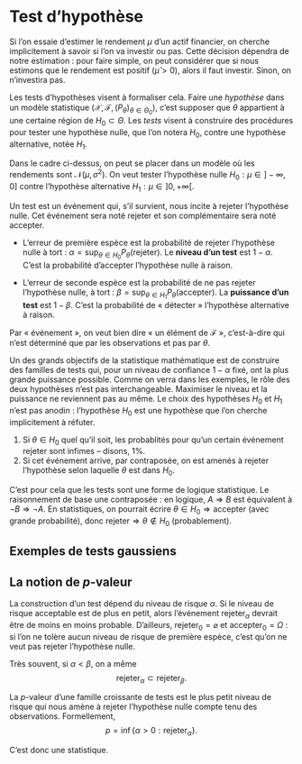 # Test d'hypothèse 

Si l'on essaie d'estimer le rendement $\mu$ d'un actif financier, on cherche implicitement à savoir si l'on va investir ou pas. Cette décision dépendra de notre estimation : pour faire simple, on peut considérer que si nous estimons que le rendement est positif ($\hat{\mu}>0$), alors il faut investir. Sinon, on n'investira pas. 

Les tests d'hypothèses visent à formaliser cela. Faire une *hypothèse* dans un modèle statistique $(\mathcal{X}, \mathscr{F}, (P_\theta)_{\theta \in \Theta_0})$, c'est supposer que $\theta$ appartient à une certaine région de $H_0 \subset \Theta$. Les *tests* visent à construire des procédures pour tester une hypothèse nulle, que l'on notera $H_0$, contre une hypothèse alternative, notée $H_1$. 



Dans le cadre ci-dessus, on peut se placer dans un modèle où les rendements sont $\mathscr{N}(\mu, \sigma^2)$. On veut tester l'hypothèse nulle $H_0 : \mu \in ]-\infty, 0]$ contre l'hypothèse alternative $H_1 : \mu \in ]0,+\infty[$. 

\newcommand{\rejet}{\mathsf{rejeter}}
\newcommand{\accept}{\mathsf{accepter}}


:::{#def-test}
Un test est un événement qui, s'il survient, nous incite à rejeter l'hypothèse nulle. Cet événement sera noté $\rejet$ et son complémentaire sera noté $\accept$. 

- L'erreur de première espèce est la probabilité de rejeter l'hypothèse nulle à tort : $\alpha = \sup_{\theta \in H_0}P_\theta(\rejet)$. Le **niveau d'un test** est $1-\alpha$. C'est la probabilité d'accepter l'hypothèse nulle à raison. 

- L'erreur de seconde espèce est la probabilité de ne pas rejeter l'hypothèse nulle, à tort : $\beta = \sup_{\theta \in H_1}P_\theta(\accept)$. La **puissance d'un test** est $1-\beta$. C'est la probabilité de « détecter » l'hypothèse alternative à raison. 
:::

Par « événement », on veut bien dire « un élément de $\mathscr{F}$ », c'est-à-dire qui n'est déterminé que par les observations et pas par $\theta$. 

Un des grands objectifs de la statistique mathématique est de construire des familles de tests qui, pour un niveau de confiance $1-\alpha$ fixé, ont la plus grande puissance possible. Comme on verra dans les exemples, le rôle des deux hypothèses n'est pas interchangeable. Maximiser le niveau et la puissance ne reviennent pas au même. Le choix des hypothèses $H_0$ et $H_1$ n'est pas anodin : l'hypothèse $H_0$ est une hypothèse que l'on cherche implicitement à réfuter. 


1. Si $\theta \in H_0$ quel qu'il soit, les probablités pour qu'un certain événement $\rejet$ sont infimes -- disons, 1%. 
2. Si cet événement arrive, par contraposée, on est amenés à rejeter l'hypothèse selon laquelle $\theta$ est dans $H_0$. 

C'est pour cela que les tests sont une forme de logique statistique. Le raisonnement de base une contraposée : en logique, $A \Rightarrow B$ est équivalent à $\neg B \Rightarrow \neg A$. En statistiques, on pourrait écrire $\theta \in H_0 \Rightarrow \accept$ (avec grande probabilité), donc $\rejet \Rightarrow \theta \notin H_0$ (probablement). 

## Exemples de tests gaussiens


## La notion de $p$-valeur

La construction d'un test dépend du niveau de risque $\alpha$. Si le niveau de risque acceptable est de plus en petit, alors l'événement $\rejet_\alpha$ devrait être de moins en moins probable. D'ailleurs, $\rejet_0 = \varnothing$ et $\accept_0 = \Omega$ : si l'on ne tolère aucun niveau de risque de première espèce, c'est qu'on ne veut pas rejeter l'hypothèse nulle. 

Très souvent, si $\alpha<\beta$, on a même 
$$\rejet_\alpha \subset \rejet_\beta.  $$

:::{#def-pval}

La $p$-valeur d'une famille croissante de tests est le plus petit niveau de risque qui nous amène à rejeter l'hypothèse nulle compte tenu des observations. Formellement, 
$$ p = \inf\{\alpha>0 : \rejet_\alpha\}.$$

C'est donc une statistique. 
:::

